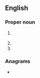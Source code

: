 {{wikipedia|WPA}}
==English==

===Proper noun===
{{head|en|proper noun}}
# {{lb|en|US}} {{init of|en|[[w:Works Progress Administration|Works Progress Administration]]}}
# {{init of|en|[[w:Wi-Fi Protected Access|Wi-Fi Protected Access]]}}
# {{init of|en|[[w:Woomera Prohibited Area|Woomera Prohibited Area]]}}

===Anagrams===
* {{anagrams|en|a=apw|APW|AWP|PAW|PWA|WAP|paw|wap}}